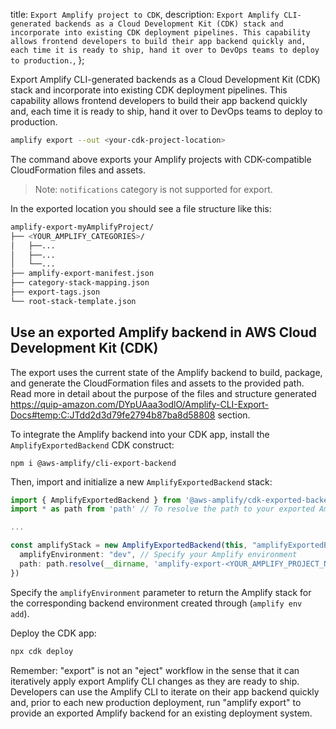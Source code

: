  title: `Export Amplify project to CDK`,
  description: `Export Amplify CLI-generated backends as a Cloud Development Kit (CDK) stack and incorporate into existing CDK deployment pipelines. This capability allows frontend developers to build their app backend quickly and, each time it is ready to ship, hand it over to DevOps teams to deploy to production.`,
};

Export Amplify CLI-generated backends as a Cloud Development Kit (CDK) stack and incorporate into existing CDK deployment pipelines. This capability allows frontend developers to build their app backend quickly and, each time it is ready to ship, hand it over to DevOps teams to deploy to production. 

```bash
amplify export --out <your-cdk-project-location> 
```

The command above exports your Amplify projects with CDK-compatible CloudFormation files and assets. 

> Note: `notifications` category is not supported for export.

In the exported location you should see a file structure like this:

```bash
amplify-export-myAmplifyProject/
├── <YOUR_AMPLIFY_CATEGORIES>/
│   ├──...
│   ├──...
│   └──...
├── amplify-export-manifest.json
├── category-stack-mapping.json
├── export-tags.json
└── root-stack-template.json
```

## Use an exported Amplify backend in AWS Cloud Development Kit (CDK)

The export uses the current state of the Amplify backend to build, package, and generate the CloudFormation files and assets to the provided path. Read more in detail about the purpose of the files and structure generated https://quip-amazon.com/DYpUAaa3odlO/Amplify-CLI-Export-Docs#temp:C:JTdd2d3d79fe2794b87ba8d58808 section.

To integrate the Amplify backend into your CDK app, install the `AmplifyExportedBackend` CDK construct:

```
npm i @aws-amplify/cli-export-backend
```

Then, import and initialize a new `AmplifyExportedBackend` stack:

```ts
import { AmplifyExportedBackend } from '@aws-amplify/cdk-exported-backend'
import * as path from 'path' // To resolve the path to your exported Amplify backend assets

...

const amplifyStack = new AmplifyExportedBackend(this, "amplifyExportedBackend", {
  amplifyEnvironment: "dev", // Specify your Amplify environment
  path: path.resolve(__dirname, 'amplify-export-<YOUR_AMPLIFY_PROJECT_NAME>')
})
```

Specify the `amplifyEnvironment` parameter to return the Amplify stack for the corresponding backend environment created through (`amplify env add`).

Deploy the CDK app:

```bash
npx cdk deploy
```

Remember: "export" is not an "eject" workflow in the sense that it can iteratively apply export Amplify CLI changes as they are ready to ship. Developers can use the Amplify CLI to iterate on their app backend quickly and, prior to each new production deployment, run "amplify export" to provide an exported Amplify backend for an existing deployment system. 

<!-- ## Retrieve frontend configuration files after a CDK deployment

Amplify CLI also generates client-side configurations to make it easier for the frontend app to connect to the Amplify-generated backend using the Amplify libraries.

Once the CDK app is deployed, run the following command within the frontend developer's local development, where the `amplify/` folder is located, to generate these client configurations for Android, iOS, Javascript, and Flutter apps.

```bash
amplify export pull --rootStackName <Amplify Root Stack Name> \ # to be provided by DevOps team
                    --frontend <ios|android|javascript|flutter>\
                    --out <location to generate the file>
```

This places the `aws-exports.js`, `amplifyconfiguration.json`, or `amplifyconfiguration.dart` files in the specified out directory. -->
